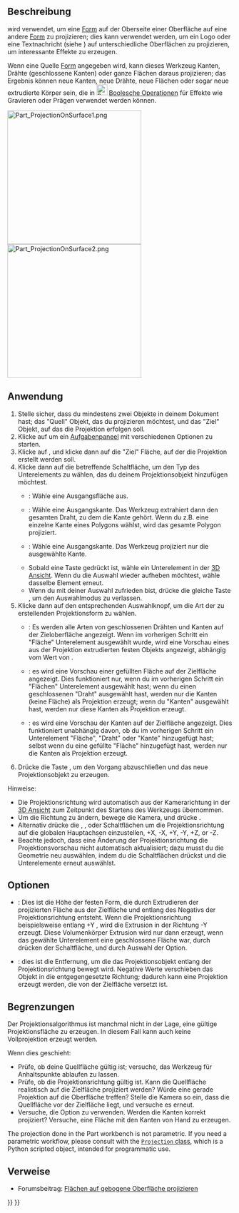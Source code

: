 <languages/>

{{Docnav/de
|[[Part_Thickness/de|Dicke]]
|[[Part_Compound/de|Verbund]]
|[[Part_Workbench/de|Part]]
|IconL=Part_Thickness.svg
|IconR=Part_Compound.svg
|IconC=Workbench_Part.svg
}}

{{GuiCommand/de
|Name=Part ProjectionOnSurface
|Name/de=Part ProjektionAufOberfläche
|MenuLocation=Part → Erstelle Projektion auf Oberfläche...
|Workbenches=[[Part_Workbench/de|Part]]
|Version=0.19
|SeeAlso=
}}

<span id="Description"></span>
==Beschreibung==

{{Button|[[File:Part_ProjectionOnSurface.svg|16px]] [[Part_ProjectionOnSurface/de|Part ProjektionAufOberfläche]]}} wird verwendet, um eine [[Shape/de|Form]] auf der Oberseite einer Oberfläche auf eine andere [[Shape/de|Form]] zu projizieren; dies kann verwendet werden, um ein Logo oder eine Textnachricht (siehe {{Button|[[File:Draft_ShapeString.svg|16px]] [[Draft_ShapeString/de|Entwurf FormZeichenfolge]]}}) auf unterschiedliche Oberflächen zu projizieren, um interessante Effekte zu erzeugen.

Wenn eine Quelle [[Shape/de|Form]] angegeben wird, kann dieses Werkzeug Kanten, Drähte (geschlossene Kanten) oder ganze Flächen daraus projizieren; das Ergebnis können neue Kanten, neue Drähte, neue Flächen oder sogar neue extrudierte Körper sein, die in [[File:Part_Boolean.svg|24px]] [[Part_Boolean/de|Boolesche Operationen]] für Effekte wie Gravieren oder Prägen verwendet werden können.

[[Image:Part_ProjectionOnSurface1.png|300px]] [[Image:Part_ProjectionOnSurface2.png|300px]]

{{Caption|Projektion eines Logos auf eine gekrümmte Oberfläche}}

<span id="Usage"></span>
==Anwendung==

# Stelle sicher, dass du mindestens zwei Objekte in deinem Dokument hast; das "Quell" Objekt, das du projizieren möchtest, und das "Ziel" Objekt, auf das die Projektion erfolgen soll.
# Klicke auf {{Button|[[File:Part ProjectionOnSurface.svg|16px]] [[Part_ProjectionOnSurface/de|Projektion auf Oberfläche]]}} um ein [[task_panel/de|Aufgabenpaneel]] mit verschiedenen Optionen zu starten.
# Klicke auf {{Button|Projektionsfläche wählen}}, und klicke dann auf die "Ziel" Fläche, auf der die Projektion erstellt werden soll.
# Klicke dann auf die betreffende Schaltfläche, um den Typ des Unterelements zu wählen, das du deinem Projektionsobjekt hinzufügen möchtest.
#* {{Button|Fläche hinzufügen}}: Wähle eine Ausgangsfläche aus.
#* {{Button|Draht hinzufügen}}: Wähle eine Ausgangskante. Das Werkzeug extrahiert dann den gesamten Draht, zu dem die Kante gehört. Wenn du z.B. eine einzelne Kante eines Polygons wählst, wird das gesamte Polygon projiziert.
#* {{Button|Kante hinzufügen}}: Wähle eine Ausgangskante. Das Werkzeug projiziert nur die ausgewählte Kante.
#* Sobald eine Taste gedrückt ist, wähle ein Unterelement in der [[3D_view/de|3D Ansicht]]. Wenn du die Auswahl wieder aufheben möchtest, wähle dasselbe Element erneut.
#* Wenn du mit deiner Auswahl zufrieden bist, drücke die gleiche Taste {{Button|Hinzufügen...}}, um den Auswahlmodus zu verlassen.
# Klicke dann auf den entsprechenden Auswahlknopf, um die Art der zu erstellenden Projektionsform zu wählen.
#* {{RadioButton|TRUE|Alles Anzeigen}}: Es werden alle Arten von geschlossenen Drähten und Kanten auf der Zieloberfläche angezeigt. Wenn im vorherigen Schritt ein "Fläche" Unterelement ausgewählt wurde, wird eine Vorschau eines aus der Projektion extrudierten festen Objekts angezeigt, abhängig vom Wert von {{MenuCommand|Höhe extrudieren}}.
#* {{RadioButton|TRUE|Flächen anzeigen}}: es wird eine Vorschau einer gefüllten Fläche auf der Zielfläche angezeigt. Dies funktioniert nur, wenn du im vorherigen Schritt ein "Flächen" Unterelement ausgewählt hast; wenn du einen geschlossenen "Draht" ausgewählt hast, werden nur die Kanten (keine Fläche) als Projektion erzeugt; wenn du "Kanten" ausgewählt hast, werden nur diese Kanten als Projektion erzeugt.
#* {{RadioButton|TRUE|Kanten anzeigen}}: es wird eine Vorschau der Kanten auf der Zielfläche angezeigt. Dies funktioniert unabhängig davon, ob du im vorherigen Schritt ein Unterelement "Fläche", "Draht" oder "Kante" hinzugefügt hast; selbst wenn du eine gefüllte "Fläche" hinzugefügt hast, werden nur die Kanten als Projektion erzeugt.
# Drücke die Taste {{Button|OK}}, um den Vorgang abzuschließen und das neue Projektionsobjekt zu erzeugen.

Hinweise:
* Die Projektionsrichtung wird automatisch aus der Kamerarichtung in der [[3D_view/de|3D Ansicht]] zum Zeitpunkt des Startens des Werkzeugs übernommen.
* Um die Richtung zu ändern, bewege die Kamera, und drücke {{Button|Aktuelle Kamerarichtung ermitteln}}.
* Alternativ drücke die {{Button|X:}}, {{Button|Y:}}, oder {{Button|Z:}} Schaltflächen um die Projektionsrichtung auf die globalen Hauptachsen einzustellen, +X, -X, +Y, -Y, +Z, or -Z.
* Beachte jedoch, dass eine Änderung der Projektionsrichtung die Projektionsvorschau nicht automatisch aktualisiert; dazu musst du die Geometrie neu auswählen, indem du die  {{Button|Hinzufügen...}} Schaltflächen drückst und die Unterelemente erneut auswählst.

<span id="Options"></span>
==Optionen==

* {{MenuCommand|Extrusionshöhe}}: Dies ist die Höhe der festen Form, die durch Extrudieren der projizierten Fläche aus der Zielfläche und entlang des Negativs der Projektionsrichtung entsteht. Wenn die Projektionsrichtung beispielsweise entlang +Y {{Value|(0, 1, 0)}}, wird die Extrusion in der Richtung -Y {{Value|(0, -1, 0)}} erzeugt.  Diese Volumenkörper Extrusion wird nur dann erzeugt, wenn das gewählte Unterelement eine geschlossene Fläche war, durch drücken der {{Button|Fläche hinzufügen}} Schaltfläche, und durch Auswahl der {{RadioButton|TRUE|Alles anzeigen}} Option.
* {{MenuCommand|Festkörpertiefe}}: dies ist die Entfernung, um die das Projektionsobjekt entlang der Projektionsrichtung bewegt wird.  Negative Werte verschieben das Objekt in die entgegengesetzte Richtung; dadurch kann eine Projektion erzeugt werden, die von der Zielfläche versetzt ist.

<span id="Limitations"></span>
==Begrenzungen==

Der Projektionsalgorithmus ist manchmal nicht in der Lage, eine gültige Projektionsfläche zu erzeugen. In diesem Fall kann auch keine Vollprojektion erzeugt werden.

Wenn dies geschieht:
* Prüfe, ob deine Quellfläche gültig ist; versuche, das {{Button|[[File:Part_CheckGeometry.svg|16px]] [[Part_CheckGeometry/de|PrüfeGeometrie]]}} Werkzeug für Anhaltspunkte ablaufen zu lassen.
* Prüfe, ob die Projektionsrichtung gültig ist. Kann die Quellfläche realistisch auf die Zielfläche projiziert werden? Würde eine gerade Projektion auf die Oberfläche treffen? Stelle die Kamera so ein, dass die Quellfläche vor der Zielfläche liegt, und versuche es erneut.
* Versuche, die Option {{RadioButton|TRUE|Kanten anzeigen}} zu verwenden. Werden die Kanten korrekt projiziert? Versuche, eine Fläche mit den Kanten von Hand zu erzeugen.

The projection done in the Part workbench is not parametric. If you need a parametric workflow, please consult with the [https://gist.github.com/CsatiZoltan/f4fd10bf20923143ba0e0678ea1d3d61 <code>Projection</code> class], which is a Python scripted object, intended for programmatic use.

<span id="Links"></span>
==Verweise==

* Forumsbeitrag: [https://forum.freecadweb.org/viewtopic.php?f=9&t=33700 Flächen auf gebogene Oberfläche projizieren]


{{Docnav/de
|[[Part_Thickness/de|Dicke]]
|[[Part_Compound/de|Verbund]]
|[[Part_Workbench/de|Part]]
|IconL=Part_Thickness.svg
|IconR=Part_Compound.svg
|IconC=Workbench_Part.svg
}}

{{Part_Tools_navi{{#translation:}}}}
{{Userdocnavi{{#translation:}}}}